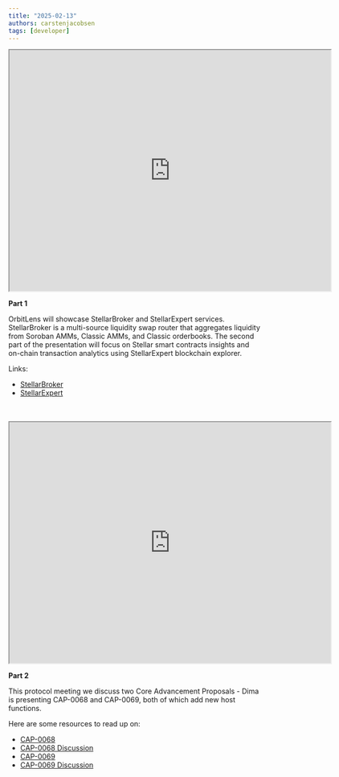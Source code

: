 ```yaml
---
title: "2025-02-13"
authors: carstenjacobsen
tags: [developer]
---
```


<iframe
  src="https://www.youtube.com/embed/8UGDT1pGZYU?si=T5RC1GzhsUxkJN9C"
  width="640"
  height="480"
  allow="autoplay"
></iframe>


**Part 1**

OrbitLens will showcase StellarBroker and StellarExpert services. StellarBroker is a multi-source liquidity swap router that aggregates liquidity from Soroban AMMs, Classic AMMs, and Classic orderbooks. The second part of the presentation will focus on Stellar smart contracts insights and on-chain transaction analytics using StellarExpert blockchain explorer.

Links:

- [StellarBroker](https://stellar.broker)
- [StellarExpert](https://stellar.expert)

<br />
<br />
<iframe
  src="https://www.youtube.com/embed/u204TwiHJpE?si=7jCzEkBKEmLWXkLm"
  width="640"
  height="480"
  allow="autoplay"
></iframe>


**Part 2**

This protocol meeting we discuss two Core Advancement Proposals - Dima is presenting CAP-0068 and CAP-0069, both of which add new host functions.

Here are some resources to read up on:

- [CAP-0068](https://github.com/stellar/stellar-protocol/blob/master/core/cap-0068.md)
- [CAP-0068 Discussion](https://github.com/stellar/stellar-protocol/discussions/1626)
- [CAP-0069](https://github.com/stellar/stellar-protocol/blob/master/core/cap-0069.md)
- [CAP-0069 Discussion](https://github.com/stellar/stellar-protocol/discussions/1633)
